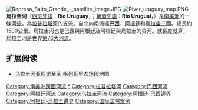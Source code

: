 {{unreferenced|time=2011-12-25T04:14:04+00:00}}
[[File:Represa_Salto_Grande_-_satellite_image.JPG|thumb]]
[[File:River_uruguay_map.PNG|thumb]]
'''烏拉圭河'''（[[西班牙語|西班牙語]]：'''Río Uruguay'''，{{pronounced|uɾuˈɣwaj}}；[[葡萄牙語|葡萄牙語]]：'''Rio Uruguai'''，{{IPA|[uɾuˈgwaj]}}）是[[南美洲|南美洲]]的一條[[河流|河流]]。為[[拉普拉塔河|拉普拉塔河]]的支流。自北向南流經[[巴西|巴西]]、[[阿根廷|阿根廷]]和[[烏拉圭|烏拉圭]]三國。總長約1500公里。烏拉圭河也是巴西與阿根廷及阿根廷與烏拉圭的界河。就長度就算，烏拉圭河是世界[[世界河流列表|第76大河流]]。

==扩展阅读==

*[http://www.wdl.org/zh/item/189 乌拉圭河亚佩尤至圣·格列哥里农场段地图] {{Wayback|url=http://www.wdl.org/zh/item/189 |date=20210328011041 }}

{{DEFAULTSORT:Uruguay, Río}}
[[Category:南美洲跨國河流|Category:南美洲跨國河流]]
[[Category:烏拉圭河|*]]
[[Category:拉普拉塔河|Category:拉普拉塔河]]
[[Category:巴西河流|Category:巴西河流]]
[[Category:阿根廷河流|Category:阿根廷河流]]
[[Category:乌拉圭河流|Category:乌拉圭河流]]
[[Category:阿根廷-巴西邊界|Category:阿根廷-巴西邊界]]
[[Category:阿根廷-烏拉圭邊界|Category:阿根廷-烏拉圭邊界]]
[[Category:国际法院案例|Category:国际法院案例]]